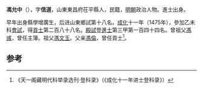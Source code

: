 '''馮允中'''（{{bd|1457年||？}}），字'''信道'''，山東東昌府茌平縣人，民籍，[[明朝|明朝]]政治人物。進士出身。

早年出身縣學增廣生，后进山東鄉試第十八名。[[成化|成化]]十一年（1475年），參加乙未科[[會試|會試]]，得[[貢士|貢士]]第二百八十八名。[[殿試|殿試]]登[[進士|進士]]第三甲第一百四十四名。曾祖父[[馮彧|馮彧]]，曾任主簿。祖父[[馮文玉|馮文玉]]。父亲[[馮倫|馮倫]]，曾任貢士<ref>《天一阁藏明代科举录选刊·登科录》（《成化十一年进士登科录》）</ref>。

==参考==
{{reflist}}
{{明朝人物小作品}}
{{成化十一年乙未科殿試金榜}}